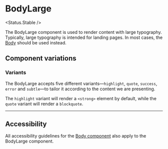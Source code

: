 
# BodyLarge

<Status.Stable />

The BodyLarge component is used to render content with large typography. Typically, large typography is intended for landing pages. In most cases, the [Body](Typography/Body) should be used instead.

<Story id="typography-bodylarge--base" />
<Props />

## Component variations

### Variants

The BodyLarge accepts five different variants—`highlight`, `quote`, `success`, `error` and `subtle`—to tailor it according to the content we are presenting.

The `highlight` variant will render a `<strong>` element by default, while the `quote` variant will render a `blockquote`.

<Story id="typography-bodylarge--variants" />

---

## Accessibility

All accessibility guidelines for the [Body component](Typography/Body) also apply to the BodyLarge component.
